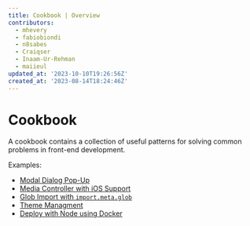 ```yaml
---
title: Cookbook | Overview
contributors:
  - mhevery
  - fabiobiondi
  - n8sabes
  - Craiqser
  - Inaam-Ur-Rehman
  - maiieul
updated_at: '2023-10-10T19:26:56Z'
created_at: '2023-08-14T18:24:46Z'
---
```


# Cookbook

A cookbook contains a collection of useful patterns for solving common problems in front-end development.

Examples:
- [Modal Dialog Pop-Up](./portal/)
- [Media Controller with iOS Support](./mediaController/)
- [Glob Import with `import.meta.glob`](./glob-import/)
- [Theme Managment](./theme-management/)
- [Deploy with Node using Docker](./node-docker-deploy)
